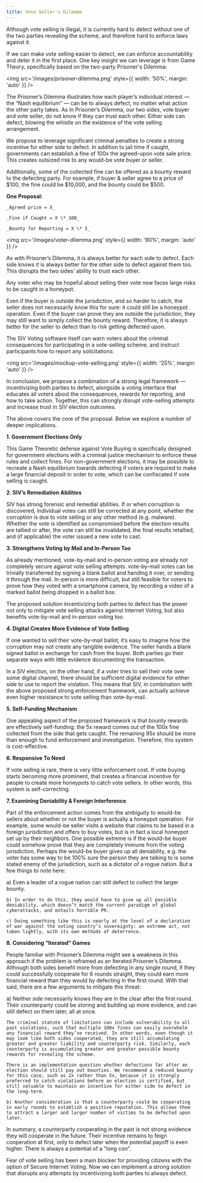 ```yaml
---
title: Vote Seller's Dilemma
---
```


Although vote selling is illegal, it is currently hard to detect without one of the two parties revealing the scheme, and therefore hard to enforce laws against it.

If we can make vote selling easier to detect, we can enforce accountability and deter it in the first place. One key insight we can leverage is from Game Theory, specifically based on the two-party Prisoner's Dilemma:

<img
  src='/images/prisoner-dilemma.png'
  style={{ width: '50%', margin: 'auto' }}
/>

The Prisoner’s Dilemma illustrates how each player’s individual interest — the “Nash equilibrium” — can be to always defect, no matter what action the other party takes. As in Prisoner’s Dilemma, our two sides, vote buyer and vote seller, do not know if they can trust each other. Either side can defect, blowing the whistle on the existence of the vote selling arrangement.

We propose to leverage significant criminal penalties to create a strong incentive for either side to defect. In addition to jail time if caught, governments can establish a fine of 100x the agreed-upon vote sale price. This creates outsized risk to any would-be vote buyer or seller.

Additionally, some of the collected fine can be offered as a bounty reward to the defecting party. For example, if buyer & seller agree to a price of $100, the fine could be $10,000, and the bounty could be $500.

**One Proposal:**

    _Agreed price = X_

    _Fine if Caught = X \* 100_

    _Bounty for Reporting = X \* 5_

<img src='/images/voter-dilemma.png' style={{ width: '90%', margin: 'auto' }} />

As with Prisoner’s Dilemma, it is always better for each side to defect. Each side knows it is always better for the other side to defect against them too. This disrupts the two sides’ ability to trust each other.

Any voter who may be hopeful about selling their vote now faces large risks to be caught in a honeypot.

Even if the buyer is outside the jurisdiction, and so harder to catch, the seller does not necessarily know this for sure: it could still be a honeypot operation. Even if the buyer can prove they are outside the jurisdiction, they may still want to simply collect the bounty reward. Therefore, it is always better for the seller to defect than to risk getting defected upon.

The SIV Voting software itself can warn voters about the criminal consequences for participating in a vote-selling scheme, and instruct participants how to report any solicitations:

<img
  src='/images/mockup-vote-selling.png'
  style={{ width: '25%', margin: 'auto' }}
/>

In conclusion, we propose a combination of a strong legal framework — incentivizing both parties to defect, alongside a voting interface that educates all voters about the consequences, rewards for reporting, and how to take action. Together, this can strongly disrupt vote-selling attempts and increase trust in SIV election outcomes.

The above covers the core of the proposal. Below we explore a number of deeper implications.

**1. Government Elections Only**

This Game Theoretic defense against Vote Buying is specifically designed for government elections with a criminal justice mechanism to enforce these rules and collect fines. For non-government elections, it may be possible to recreate a Nash equilibrium towards defecting if voters are required to make a large financial deposit in order to vote, which can be confiscated if vote selling is caught.

**2. SIV’s Remediation Abilities**

SIV has strong forensic and remedial abilities. If or when corruption is discovered, individual votes can still be corrected at any point, whether the corruption is due to vote selling or any other method (e.g. malware). Whether the vote is identified as compromised before the election results are tallied or after, the vote can still be invalidated, the final results retallied, and (if applicable) the voter issued a new vote to cast.

**3. Strengthens Voting by Mail and In-Person Too**

As already mentioned, vote-by-mail and in-person voting are already not completely secure against vote selling attempts. vote-by-mail votes can be trivially transferred by signing a blank ballot and handing it over, or sending it through the mail. In-person is more difficult, but still feasible for voters to prove how they voted with a smartphone camera, by recording a video of a marked ballot being dropped in a ballot box.

The proposed solution incentivizing both parties to defect has the power not only to mitigate vote selling attacks against Internet Voting, but also benefits vote-by-mail and in-person voting too.

**4. Digital Creates More Evidence of Vote Selling**

If one wanted to sell their vote-by-mail ballot, it’s easy to imagine how the corruption may not create any tangible evidence. The seller hands a blank signed ballot in exchange for cash from the buyer. Both parties go their separate ways with little evidence documenting the transaction.

In a SIV election, on the other hand, if a voter tries to sell their vote over some digital channel, there should be sufficient digital evidence for either side to use to report the violation. This means that SIV, in combination with the above proposed strong enforcement framework, can actually achieve even higher resistance to vote selling than vote-by-mail.

**5. Self-Funding Mechanism**

One appealing aspect of the proposed framework is that bounty rewards are effectively self-funding: the 5x reward comes out of the 100x fine collected from the side that gets caught. The remaining 95x should be more than enough to fund enforcement and investigation. Therefore, this system is cost-effective.

**6. Responsive To Need**

If vote selling is rare, there is very little enforcement cost. If vote buying starts becoming more prominent, that creates a financial incentive for people to create more honeypots to catch vote sellers. In other words, this system is self-correcting.

**7. Examining Deniability & Foreign Interference**

Part of the enforcement action comes from the ambiguity to would-be sellers about whether or not the buyer is actually a honeypot operation. For example, some would-be seller visits a website that claims to be based in a foreign jurisdiction and offers to buy votes, but is in fact a local honeypot set up by their neighbors. One possible extreme is if the would-be buyer could somehow prove that they are completely immune from the voting jurisdiction. Perhaps the would-be buyer gives up all deniability, e.g. the voter has some way to be 100% sure the person they are talking to is some stated enemy of the jurisdiction, such as a dictator of a rogue nation. But a few things to note here:

<div style={{ marginLeft: 30}}>
    a) Even a leader of a rogue nation can still defect to collect the larger bounty.

    b) In order to do this, they would have to give up all possible deniability, which doesn’t match the current paradigm of global cyberattacks, and entails horrible PR.

    c) Doing something like this is nearly at the level of a declaration of war against the voting country’s sovereignty: an extreme act, not taken lightly, with its own methods of deterrence.

</div>

**8. Considering “Iterated” Games**

People familiar with Prisoner’s Dilemma might see a weakness in this approach if the problem is reframed as an Iterated Prisoner’s Dilemma. Although both sides benefit more from defecting in any single round, if they could successfully cooperate for 6 rounds straight, they could earn more financial reward than they would by defecting in the first round. With that said, there are a few arguments to mitigate this threat:

<div style={{ marginLeft: 30}}>
    a) Neither side necessarily knows they are in the clear after the first round. Their counterparty could be storing and building up more evidence, and can still defect on them later, all at once.

    The criminal statute of limitations can include vulnerability to all past violations, such that multiple 100x fines can easily overwhelm any financial reward they’ve received. In other words, even though it may look like both sides cooperated, they are still accumulating greater and greater liability and counterparty risk. Similarly, each counterparty is accumulating greater and greater possible bounty rewards for revealing the scheme.

    There is an implementation question whether defections far after an election should still pay out bounties. We recommend a reduced bounty for this case, such as 2x rather than 5x, because it is strongly preferred to catch violations before an election is certified, but still valuable to maintain an incentive for either side to defect in the long-term.

    b) Another consideration is that a counterparty could be cooperating in early rounds to establish a positive reputation. This allows them to attract a larger and larger number of victims to be defected upon later.

</div>

In summary, a counterparty cooperating in the past is not strong evidence they will cooperate in the future. Their incentive remains to feign cooperation at first, only to defect later when the potential payoff is even higher. There is always a potential of a “long con”.

Fear of vote selling has been a main blocker for providing citizens with the option of Secure Internet Voting. Now we can implement a strong solution that disrupts any attempts by incentivizing both parties to always defect.
